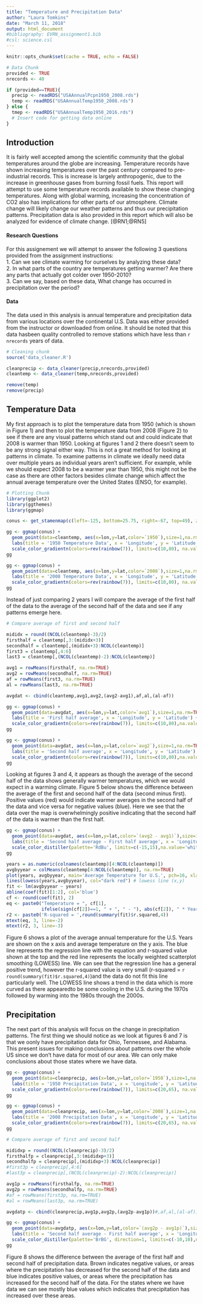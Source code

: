 ```yaml
---
title: "Temperature and Precipitation Data"
author: "Laura Tomkins"
date: "March 11, 2018"
output: html_document
#bibliography: EVRN_assignment1.bib
#csl: science.csl
---
```


```r
knitr::opts_chunk$set(cache = TRUE, echo = FALSE)
```

```r
# Data Chunk
provided <- TRUE
nrecords <- 40

if (provided==TRUE){
  precip <- readRDS("USAAnnualPcpn1950_2008.rds")
  temp <- readRDS("USAAnnualTemp1950_2008.rds")
} else {
  tmep <- readRDS("USAAnnualTemp1950_2016.rds")
  # Insert code for getting data online
}
```

## Introduction
It is fairly well accepted among the scientific community that the global temperatures around the globe are increasing. Temperature records have shown increasing temperatures over the past century compared to pre-industrial records. This is increase is largely anthropogenic, due to the increase in greenhouse gases from burning fossil fuels. This report will attempt to use some temperature records available to show these changing temperatures. Along with global warming, increasing the concentration of CO2 also has implications for other parts of our atmosphere. Climate change will likely change our weather patterns and thus our precipitation patterns. Precipitation data is also provided in this report which will also be analyzed for evidence of climate change. [@RN1;@RN5]

#### Research Questions

For this assignement we will attempt to answer the following 3 questions provided from the assignment instructions:  
1. Can we see climate warming for ourselves by analyzing these data?  
2. In what parts of the country are temperatures getting warmer? Are there any parts that
actually got colder over 1950-2010?  
3. Can we say, based on these data, What change has occurred in precipitation over the period?  

#### Data
The data used in this analysis is annual temperature and precipitation data from various locations over the continental U.S. Data was either provided from the instructor or downloaded from online. It should be noted that this data hasbeen quality controlled to remove stations which have less than `r nrecords` years of data.

```r
# Cleaning chunk
source('data_cleaner.R')

cleanprecip <- data_cleaner(precip,nrecords,provided)
cleantemp <- data_cleaner(temp,nrecords,provided)

remove(temp)
remove(precip)
```

## Temperature Data

My first approach is to plot the temperature data from 1950 (which is shown in Figure 1) and then to plot the temperature data from 2008 (Figure 2) to see if there are any visual patterns which stand out and could indicate that 2008 is warmer than 1950. Looking at figures 1 and 2 there doesn't seem to be any strong signal either way. This is not a great method for looking at patterns in climate. To examine patterns in climate we ideally need data over multiple years as individual years aren't sufficient. For example, while we should expect 2008 to be a warmer year than 1950, this might not be the case as there are other factors besides climate change which affect the annual average temperature over the United States (ENSO, for example). 

```r
# Plotting Chunk
library(ggplot2)
library(ggthemes)
library(ggmap)

conus <- get_stamenmap(c(left=-125, bottom=25.75, right=-67, top=49), zoom = 5, maptype = 'toner-lite')
```

```r
gg <- ggmap(conus) + 
  geom_point(data=cleantemp, aes(x=lon,y=lat,color=`1950`),size=1,na.rm=TRUE)+
  labs(title = '1950 Temperature Data', x = 'Longitude', y = 'Latitude') + 
  scale_color_gradientn(colors=rev(rainbow(7)), limits=c(10,80), na.value='white') 
gg
```

```r
gg <- ggmap(conus) + 
  geom_point(data=cleantemp, aes(x=lon,y=lat,color=`2008`),size=1,na.rm=TRUE)+
  labs(title = '2008 Temperature Data', x = 'Longitude', y = 'Latitude') + 
  scale_color_gradientn(colors=rev(rainbow(7)), limits=c(10,80), na.value='white') 
gg
```

Instead of just comparing 2 years I will compare the average of the first half of the data to the average of the second half of the data and see if any patterns emerge here.

```r
# Compare average of first and second half

mididx = round((NCOL(cleantemp)-3)/2)
firsthalf = cleantemp[,3:(mididx+3)]
secondhalf = cleantemp[,(mididx+3):NCOL(cleantemp)]
first3 = cleantemp[,4:6]
last3 = cleantemp[,(NCOL(cleantemp)-2):NCOL(cleantemp)]

avg1 = rowMeans(firsthalf, na.rm=TRUE)
avg2 = rowMeans(secondhalf, na.rm=TRUE)
af = rowMeans(first3, na.rm=TRUE)
al = rowMeans(last3, na.rm=TRUE)

avgdat <- cbind(cleantemp,avg1,avg2,(avg2-avg1),af,al,(al-af))
```

```r
gg <- ggmap(conus) + 
  geom_point(data=avgdat, aes(x=lon,y=lat,color=`avg1`),size=1,na.rm=TRUE)+
  labs(title = 'First half average', x = 'Longitude', y = 'Latitude') + 
  scale_color_gradientn(colors=rev(rainbow(7)), limits=c(10,80),na.value='white') 
gg
```

```r
gg <- ggmap(conus) + 
  geom_point(data=avgdat, aes(x=lon,y=lat,color=`avg2`),size=1,na.rm=TRUE)+
  labs(title = 'Second half average', x = 'Longitude', y = 'Latitude') + 
  scale_color_gradientn(colors=rev(rainbow(7)), limits=c(10,80),na.value='white') 
gg
```

Looking at figures 3 and 4, it appears as though the average of the second half of the data shows generally warmer temperatures, which we would expect in a warming climate. Figure 5 below shows the difference between the average of the first and second half of the data (second minus first). Positive values (red) would indicate warmer averages in the second half of the data and vice versa for negative values (blue). Here we see that the data over the map is overwhelmingly positive indicating that the second half of the data is warmer than the first half.

```r
gg <- ggmap(conus) + 
  geom_point(data=avgdat, aes(x=lon,y=lat,color=`(avg2 - avg1)`),size=1,na.rm=TRUE)+
  labs(title = 'Second half average - First half average', x = 'Longitude', y = 'Latitude') + 
  scale_color_distiller(palette='RdBu', limits=c(-15,15),na.value='white') 
gg
```

```r
years = as.numeric(colnames(cleantemp)[4:NCOL(cleantemp)])
avgbyyear = colMeans(cleantemp[4:NCOL(cleantemp)], na.rm=TRUE)
plot(years, avgbyyear, main='Average Temperature for U.S.', pch=16, xlab='Years', ylab='Temperature', col='dark blue')
lines(lowess(years,avgbyyear), col="dark red") # lowess line (x,y)
fit <- lm(avgbyyear ~ years)
abline(coef(fit)[1:2], col='blue')
cf <- round(coef(fit), 2) 
eq <- paste0("Temperature = ", cf[1],
             ifelse(sign(cf[2])==1, " + ", " - "), abs(cf[2]), " * Year ")
r2 <- paste0('R-squared = ',round(summary(fit)$r.squared,4))
mtext(eq, 3, line=-2)
mtext(r2, 3, line=-3)
```

Figure 6 shows a plot of the average annual temperature for the U.S. Years are shown on the x axis and average temperature on the y axis. The blue line represents the regression line with the equation and r-squared value shown at the top and the red line represents the locally weighted scatterplot smoothing (LOWESS) line. We can see that the regression line has a general positive trend, however the r-squared value is very small (r-squared = `r round(summary(fit)$r.squared,4)`)and the data do not fit this line particularly well. The LOWESS line shows a trend in the data which is more curved as there appearedto be some cooling in the U.S. during the 1970s followed by warming into the 1980s through the 2000s.

<!--I've also compared the average of the first 3 years of data and the last 3 years of data which are shown below in Figure 6. 

```r
gg <- ggmap(conus) + 
  geom_point(data=avgdat, aes(x=lon,y=lat,color=`(al - af)`),size=1,na.rm=TRUE)+
  labs(title = 'Last 3 years average - First 3 years average', x = 'Longitude', y = 'Latitude') + 
  scale_color_distiller(palette='RdBu', limits=c(-15,15),na.value='white') 
gg
``` 
-->

## Precipitation

The next part of this analysis will focus on the change in precipitation patterns. The first thing we should notice as we look at figures 6 and 7 is that we oonly have precipitation data for Ohio, Tennessee, and Alabama. This present issues for making conclusions about patterns over the whole US since we don't have data for most of our area. We can only make conclusions about those states where we have data. 

```r
gg <- ggmap(conus) + 
  geom_point(data=cleanprecip, aes(x=lon,y=lat,color=`1950`),size=1,na.rm=TRUE)+
  labs(title = '1950 Precipitation Data', x = 'Longitude', y = 'Latitude') + 
  scale_color_gradientn(colors=rev(rainbow(7)), limits=c(20,65), na.value='white') 
gg
```

```r
gg <- ggmap(conus) + 
  geom_point(data=cleanprecip, aes(x=lon,y=lat,color=`2008`),size=1,na.rm=TRUE)+
  labs(title = '2008 Precipitation Data', x = 'Longitude', y = 'Latitude') + 
  scale_color_gradientn(colors=rev(rainbow(7)), limits=c(20,65), na.value='white') 
gg
```

```r
# Compare average of first and second half

mididxp = round((NCOL(cleanprecip)-3)/2)
firsthalfp = cleanprecip[,3:(mididxp+3)]
secondhalfp = cleanprecip[,(mididxp+3):NCOL(cleanprecip)]
#first3p = cleanprecip[,4:6]
#last3p = cleanprecip[,(NCOL(cleanprecip)-2):NCOL(cleanprecip)]

avg1p = rowMeans(firsthalfp, na.rm=TRUE)
avg2p = rowMeans(secondhalfp, na.rm=TRUE)
#af = rowMeans(first3p, na.rm=TRUE)
#al = rowMeans(last3p, na.rm=TRUE)

avgdatp <- cbind(cleanprecip,avg1p,avg2p,(avg2p-avg1p))#,af,al,(al-af))
```

```r
gg <- ggmap(conus) + 
  geom_point(data=avgdatp, aes(x=lon,y=lat,color=`(avg2p - avg1p)`),size=1,na.rm=TRUE)+
  labs(title = 'Second half average - First half average', x = 'Longitude', y = 'Latitude') + 
  scale_color_distiller(palette='BrBG', direction=1, limits=c(-10,10),na.value='white') 
gg
```

Figure 8 shows the difference between the average of the first half and second half of precipitation data. Brown indicates negative values, or areas where the precipitation has decreased for the second half of the data and blue indicates positive values, or areas where the precipitation has increased for the second half of the data. For the states where we have data we can see mostly blue values which indicates that precipitation has increased over these areas.

